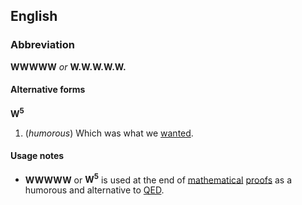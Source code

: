 ==English==
===Abbreviation===
'''WWWWW''' ''or'' '''W.W.W.W.W.'''

====Alternative forms====
'''W<sup>5</sup>'''

#(''humorous'') Which was what we [[want]]ed.

====Usage notes====
*'''WWWWW''' or '''W<sup>5</sup>''' is used at the end of [[mathematical]] [[proof]]s as a humorous and alternative to [[QED]].
